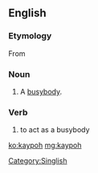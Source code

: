 ==English==

===Etymology===
From {{etyl|nan|en}} {{zh-l|雞婆/鸡婆/家婆|tr=ke-pô|to be a busybody; meddlesome}}

===Noun===
{{en-noun}}

# {{context|Singapore|lang=en}} A [[busybody]].

===Verb===
{{en-verb}}

# {{context|Singapore|informal|lang=en}} to act as a busybody

[[ko:kaypoh]]
[[mg:kaypoh]]

[[Category:Singlish]]